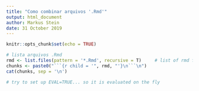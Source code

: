 ```yaml
---
title: "Como combinar arquivos '.Rmd'"
output: html_document
author: Markus Stein
date: 31 October 2019
---
```


```r
knitr::opts_chunk$set(echo = TRUE)

# lista arquivos .Rmd
rmd <- list.files(pattern = '*.Rmd', recursive = T)     # list of rmd files
chunks <- paste0("```{r child = '", rmd, "'}\n```\n")
cat(chunks, sep = '\n')

# try to set up EVAL=TRUE... so it is evaluated on the fly
```







